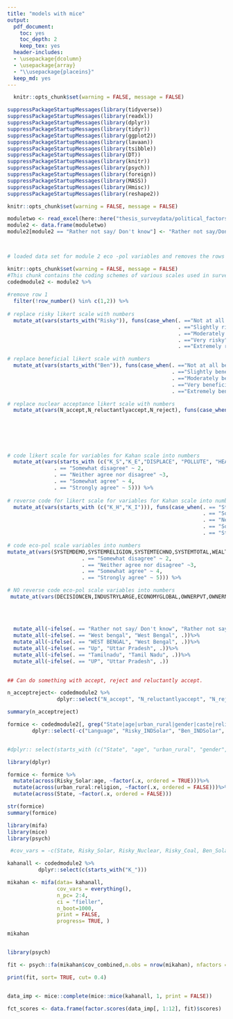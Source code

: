 ```yaml
---
title: "models with mice"
output:
  pdf_document:
    toc: yes
    toc_depth: 2
    keep_tex: yes
  header-includes:
  - \usepackage{dcolumn}
  - \usepackage{array}
  - "\\usepackage{placeins}"
  keep_md: yes
---
```



```r
  knitr::opts_chunk$set(warning = FALSE, message = FALSE)

suppressPackageStartupMessages(library(tidyverse))
suppressPackageStartupMessages(library(readxl))
suppressPackageStartupMessages(library(dplyr))
suppressPackageStartupMessages(library(tidyr))
suppressPackageStartupMessages(library(ggplot2))
suppressPackageStartupMessages(library(lavaan))
suppressPackageStartupMessages(library(tsibble))
suppressPackageStartupMessages(library(DT))
suppressPackageStartupMessages(library(knitr))
suppressPackageStartupMessages(library(psych)) 
suppressPackageStartupMessages(library(foreign))
suppressPackageStartupMessages(library(MASS))
suppressPackageStartupMessages(library(Hmisc))
suppressPackageStartupMessages(library(reshape2))

```

```r
knitr::opts_chunk$set(warning = FALSE, message = FALSE)

moduletwo <- read_excel(here::here("thesis_surveydata/political_factors_complete.xlsx"))
module2 <- data.frame(moduletwo)
module2[module2 == "Rather not say/ Don't know"] <- "Rather not say/Don't know"



# loaded data set for module 2 eco -pol variables and removes the rows with question number and question text
```

```r
knitr::opts_chunk$set(warning = FALSE, message = FALSE)
#This chunk contains the coding schemes of various scales used in survey one: eco-political factors, kahan scale and acceptance scale
codedmodule2 <- module2 %>%
  
#remove row 1
  filter(!row_number() %in% c(1,2)) %>% 
  
# replace risky likert scale with numbers
  mutate_at(vars(starts_with("Risky")), funs(case_when(. =="Not at all risky" ~ 1, 
                                                       . =="Slightly risky" ~ 2, 
                                                       . =="Moderately risky" ~ 3, 
                                                       . =="Very risky" ~ 4, 
                                                       . =="Extremely risky" ~ 5))) %>%

# replace beneficial likert scale with numbers  
  mutate_at(vars(starts_with("Ben")), funs(case_when(. =="Not at all beneficial" ~ 1,
                                                     . =="Slightly beneficial" ~ 2,
                                                     . =="Moderately beneficial" ~ 3,
                                                     . =="Very beneficial" ~ 4,
                                                     . =="Extremely beneficial" ~ 5 ))) %>%

# replace nuclear acceptance likert scale with numbers
  mutate_at(vars(N_accept,N_reluctantlyaccept,N_reject), funs(case_when(. == "Strongly disagree" ~ 1, 
                                                                        . == "Somewhat disagree" ~ 2,
                                                                        . == "Neither agree nor disagree" ~3,
                                                                        . == "Somewhat agree" ~ 4,
                                                                        . == "Strongly agree" ~ 5))) %>%
  
  
# code likert scale for variables for Kahan scale into numbers
  mutate_at(vars(starts_with (c("K_S","K_E","DISPLACE", "POLLUTE", "HEALTH", "JOBS", "BEAUTY", "PRIDE", "NPRIDE","DEV","PROSPER", "RELY"))), funs(case_when(. == "Strongly disagree" ~ 1, 
               . == "Somewhat disagree" ~ 2,
               . == "Neither agree nor disagree" ~3,
               . == "Somewhat agree" ~ 4,
               . == "Strongly agree" ~ 5))) %>%
  
# reverse code for likert scale for variables for Kahan scale into numbers
  mutate_at(vars(starts_with (c("K_H","K_I"))), funs(case_when(. == "Strongly disagree" ~ 5, 
                                                               . == "Somewhat disagree" ~ 4,
                                                               . == "Neither agree nor disagree" ~3,
                                                               . == "Somewhat agree" ~ 2,
                                                               . == "Strongly agree" ~ 1))) %>%

# code eco-pol scale variables into numbers
mutate_at(vars(SYSTEMDEMO,SYSTEMRELIGION,SYSTEMTECHNO,SYSTEMTOTAL,WEALTHLIM,MECHANISATION,DECISIONDECEN,INDUSTRYSMALL,ECONOMYLOCAL,ENVOVERDEV,OWNERPUB, OWNERREG), funs(case_when(. == "Strongly disagree" ~ 1, 
                        . == "Somewhat disagree" ~ 2,
                        . == "Neither agree nor disagree" ~3,
                        . == "Somewhat agree" ~ 4,
                        . == "Strongly agree" ~ 5))) %>%

# NO reverse code eco-pol scale variables into numbers 
 mutate_at(vars(DECISIONCEN,INDUSTRYLARGE,ECONOMYGLOBAL,OWNERPVT,OWNERNOREG), funs(case_when(. == "Strongly disagree" ~ 1, 
                                                                                                         . == "Somewhat disagree" ~ 2,
                                                                                                         . == "Neither agree nor disagree" ~3,
                                                                                                         . == "Somewhat agree" ~ 4,
                                                                                                         . == "Strongly agree" ~ 5))) %>%
  mutate_all(~ifelse(. == "Rather not say/ Don't know", "Rather not say/Don't know", .))%>%
  mutate_all(~ifelse(. == "West bengal", "West Bengal", .))%>%
  mutate_all(~ifelse(. == "WEST BENGAL", "West Bengal", .))%>%
  mutate_all(~ifelse(. == "Up", "Uttar Pradesh", .))%>%
  mutate_all(~ifelse(. == "Tamilnadu", "Tamil Nadu", .))%>%
  mutate_all(~ifelse(. == "UP", "Uttar Pradesh", .))
  


```


```r

## Can do something with accept, reject and reluctantly accept. 

n_acceptreject<- codedmodule2 %>%
                dplyr::select("N_accept", "N_reluctantlyaccept", "N_reject")

summary(n_acceptreject)
```


```r


formice <- codedmodule2[, grep("State|age|urban_rural|gender|caste|religion|Solar|SOLAR|Nuclear|NUCLEAR|Coal|COAL|K_S|K_E|K_H|K_I|WEALTHLIM|MECHANISATION|DECISIONDECEN|INDUSTRYSMALL|ECONOMYLOCAL|ENVOVERDEV|OWNERPUB|OWNERREG|DECISIONCEN|INDUSTRYLARGE|ECONOMYGLOBAL|OWNERPVT|OWNERNOREG", names(codedmodule2))]%>%
        dplyr::select(-c("Language", "Risky_INDSolar", "Ben_INDSolar", "religiontext"))


#dplyr:: select(starts_with (c("State", "age", "urban_rural", "gender", "caste", "religion","Risky_Solar", "Risky_Nuclear", "Risky_Coal", "Ben_Solar","Ben_Nuclear","Ben_Coal","K_S","K_E","K_H","K_I", "DISPLACE", "POLLUTE", "HEALTH", "JOBS", "BEAUTY", "PRIDE", "NPRIDE","DEV", "PROSPER", "RELY", "WEALTHLIM", "MECHANISATION", "DECISIONDECEN", "INDUSTRYSMALL", "ECONOMYLOCAL", "ENVOVERDEV", "OWNERPUB", "OWNERREG", "DECISIONCEN","INDUSTRYLARGE","ECONOMYGLOBAL","OWNERPVT","OWNERNOREG" )))

library(dplyr)

formice <- formice %>%
  mutate(across(Risky_Solar:age, ~factor(.x, ordered = TRUE)))%>%
  mutate(across(urban_rural:religion, ~factor(.x, ordered = FALSE)))%>%
  mutate(across(State, ~factor(.x, ordered = FALSE)))

str(formice)
summary(formice)


```


```r
library(mifa)
library(mice)
library(psych)

 #cov_vars = -c(State, Risky_Solar, Risky_Nuclear, Risky_Coal, Ben_Solar, Ben_Nuclear, Ben_Coal, DECISIONDECEN, DECISIONCEN, INDUSTRYSMALL, INDUSTRYLARGE, ECONOMYLOCAL, ECONOMYGLOBAL, ENVOVERDEV, OWNERPVT, OWNERPUB, OWNERREG, OWNERNOREG, WEALTHLIM, MECHANISATION, DISPLACESOLAR, POLLUTESOLAR, HEALTHSOLAR, JOBSSOLAR, BEAUTYSOLAR, PRIDESOLAR, NPRIDESOLAR, DEVSOLAR, PROSPERSOLAR, RELYSOLAR, DISPLACECOAL, POLLUTECOAL, HEALTHCOAL, JOBSCOAL, BEAUTYCOAL, PRIDECOAL, NPRIDECOAL, DEVCOAL, PROSPERCOAL, RELYCOAL, DISPLACENUCLEAR, POLLUTENUCLEAR, HEALTHNUCLEAR, JOBSNUCLEAR, BEAUTYNUCLEAR, PRIDENUCLEAR, NPRIDENUCLEAR, DEVNUCLEAR, PROSPERNUCLEAR, RELYNUCLEAR, age, urban_rural, gender, caste, religion),

kahanall <- codedmodule2 %>%
          dplyr::select(c(starts_with("K_")))

mikahan <- mifa(data= kahanall,
                cov_vars = everything(),
                n_pc= 2:4,
                ci = "fieller", 
                n_boot=1000,
                print = FALSE,
                progress= TRUE, )

mikahan


library(psych)

fit <- psych::fa(mikahan$cov_combined,n.obs = nrow(mikahan), nfactors = 2, rotate = "varimax")

print(fit, sort= TRUE, cut= 0.4)


data_imp <- mice::complete(mice::mice(kahanall, 1, print = FALSE))
  
fct_scores <- data.frame(factor.scores(data_imp[, 1:12], fit)$scores)

```





